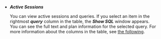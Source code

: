 -   **_Active Sessions_**

    You can view active sessions and queries. If you select an item in the rightmost **_query_** column in the table, the **_Show SQL_** window appears. You can see the full text and plan information for the selected query. For more information about the columns in the table, see [the following](#column-info).
